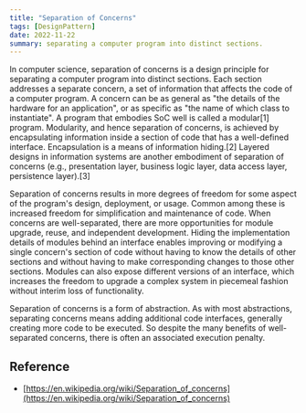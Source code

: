 ```yaml
---
title: "Separation of Concerns"
tags: [DesignPattern]
date: 2022-11-22
summary: separating a computer program into distinct sections.
---
```


In computer science, separation of concerns is a design principle for
separating a computer program into distinct sections. Each section addresses a
separate concern, a set of information that affects the code of a computer
program. A concern can be as general as "the details of the hardware for an
application", or as specific as "the name of which class to instantiate". A
program that embodies SoC well is called a modular[1] program. Modularity, and
hence separation of concerns, is achieved by encapsulating information inside
a section of code that has a well-defined interface. Encapsulation is a means
of information hiding.[2] Layered designs in information systems are another
embodiment of separation of concerns (e.g., presentation layer, business logic
layer, data access layer, persistence layer).[3]

Separation of concerns results in more degrees of freedom for some aspect of
the program's design, deployment, or usage. Common among these is increased
freedom for simplification and maintenance of code. When concerns are
well-separated, there are more opportunities for module upgrade, reuse, and
independent development. Hiding the implementation details of modules behind
an interface enables improving or modifying a single concern's section of code
without having to know the details of other sections and without having to
make corresponding changes to those other sections. Modules can also expose
different versions of an interface, which increases the freedom to upgrade a
complex system in piecemeal fashion without interim loss of
functionality.

Separation of concerns is a form of abstraction. As with most abstractions,
separating concerns means adding additional code interfaces, generally
creating more code to be executed. So despite the many benefits of
well-separated concerns, there is often an associated execution penalty.

## Reference

- [https://en.wikipedia.org/wiki/Separation_of_concerns](https://en.wikipedia.org/wiki/Separation_of_concerns)